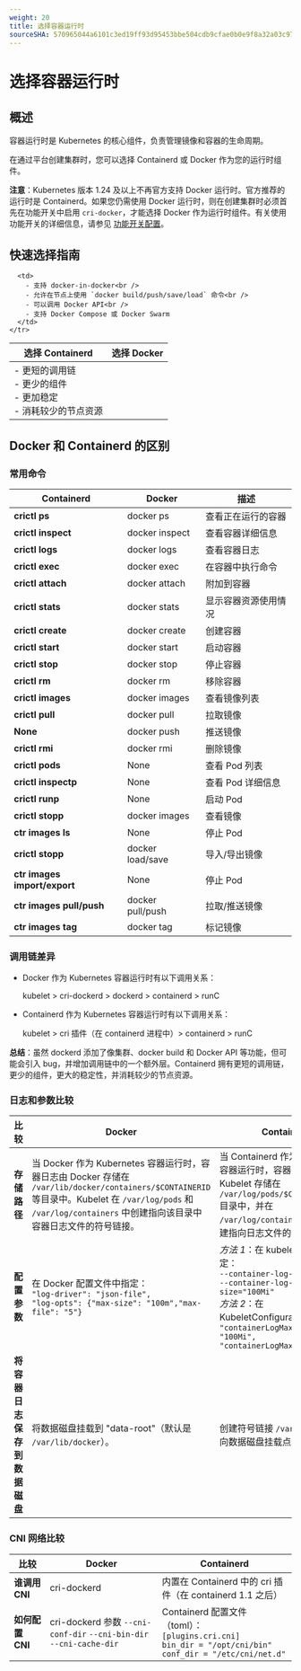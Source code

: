 ```yaml
---
weight: 20
title: 选择容器运行时
sourceSHA: 570965044a6101c3ed19ff93d95453bbe504cdb9cfae0b0e9f8a32a03c977ba7
---
```


# 选择容器运行时

## 概述

容器运行时是 Kubernetes 的核心组件，负责管理镜像和容器的生命周期。

在通过平台创建集群时，您可以选择 Containerd 或 Docker 作为您的运行时组件。

**注意**：Kubernetes 版本 1.24 及以上不再官方支持 Docker 运行时。官方推荐的运行时是 Containerd。如果您仍需使用 Docker 运行时，则在创建集群时必须首先在功能开关中启用 `cri-docker`，才能选择 Docker 作为运行时组件。有关使用功能开关的详细信息，请参见 [功能开关配置](/configure/feature_toggles.mdx#feature_toggles)。

## 快速选择指南

<table>
  <thead>
    <tr>
      <th style={{ whiteSpace: 'nowrap' }}>选择 Containerd</th>
      <th style={{ whiteSpace: 'nowrap' }}>选择 Docker</th>
    </tr>
  </thead>

  <tbody>
    <tr>
      <td>
        - 更短的调用链<br />
        - 更少的组件<br />
        - 更加稳定<br />
        - 消耗较少的节点资源<br />
      </td>

      <td>
        - 支持 docker-in-docker<br />
        - 允许在节点上使用 `docker build/push/save/load` 命令<br />
        - 可以调用 Docker API<br />
        - 支持 Docker Compose 或 Docker Swarm
      </td>
    </tr>
  </tbody>
</table>

## Docker 和 Containerd 的区别

### 常用命令

| Containerd                   | Docker           | 描述                               |
| ---------------------------- | ---------------- | ---------------------------------- |
| **crictl ps**                | docker ps        | 查看正在运行的容器                 |
| **crictl inspect**           | docker inspect   | 查看容器详细信息                   |
| **crictl logs**              | docker logs      | 查看容器日志                       |
| **crictl exec**              | docker exec      | 在容器中执行命令                   |
| **crictl attach**            | docker attach    | 附加到容器                         |
| **crictl stats**             | docker stats     | 显示容器资源使用情况               |
| **crictl create**            | docker create    | 创建容器                           |
| **crictl start**             | docker start     | 启动容器                           |
| **crictl stop**              | docker stop      | 停止容器                           |
| **crictl rm**                | docker rm        | 移除容器                           |
| **crictl images**            | docker images    | 查看镜像列表                       |
| **crictl pull**              | docker pull      | 拉取镜像                           |
| **None**                     | docker push      | 推送镜像                           |
| **crictl rmi**               | docker rmi       | 删除镜像                           |
| **crictl pods**              | None             | 查看 Pod 列表                     |
| **crictl inspectp**          | None             | 查看 Pod 详细信息                  |
| **crictl runp**              | None             | 启动 Pod                            |
| **crictl stopp**             | docker images    | 查看镜像                           |
| **ctr images ls**            | None             | 停止 Pod                           |
| **crictl stopp**             | docker load/save | 导入/导出镜像                     |
| **ctr images import/export** | None             | 停止 Pod                           |
| **ctr images pull/push**     | docker pull/push | 拉取/推送镜像                     |
| **ctr images tag**           | docker tag       | 标记镜像                           |

### 调用链差异

- Docker 作为 Kubernetes 容器运行时有以下调用关系：

  kubelet > cri-dockerd > dockerd > containerd > runC

- Containerd 作为 Kubernetes 容器运行时有以下调用关系：

  kubelet > cri 插件（在 containerd 进程中）> containerd > runC

**总结**：虽然 dockerd 添加了像集群、docker build 和 Docker API 等功能，但可能会引入 bug，并增加调用链中的一个额外层。Containerd 拥有更短的调用链，更少的组件，更大的稳定性，并消耗较少的节点资源。

### 日志和参数比较

| 比较                             | Docker                                                                                                                                                                                                                                                                                        | Containerd                                                                                                                                                                                                                                           |
| -------------------------------- | --------------------------------------------------------------------------------------------------------------------------------------------------------------------------------------------------------------------------------------------------------------------------------------------- | ---------------------------------------------------------------------------------------------------------------------------------------------------------------------------------------------------------------------------------------------------- |
| **存储路径**                     | 当 Docker 作为 Kubernetes 容器运行时，容器日志由 Docker 存储在 `/var/lib/docker/containers/$CONTAINERID` 等目录中。Kubelet 在 `/var/log/pods` 和 `/var/log/containers` 中创建指向该目录中容器日志文件的符号链接。 | 当 Containerd 作为 Kubernetes 容器运行时，容器日志由 Kubelet 存储在 `/var/log/pods/$CONTAINER_NAME` 目录中，并在 `/var/log/containers` 目录中创建指向日志文件的符号链接。                                                      |
| **配置参数**                     | 在 Docker 配置文件中指定：<br />`"log-driver": "json-file",`<br />`"log-opts": {"max-size": "100m","max-file": "5"}`                                                                                                                                                         | *方法 1*：在 kubelet 参数中指定：<br />`--container-log-max-files=5`<br />`--container-log-max-size="100Mi"`<br />*方法 2*：在 KubeletConfiguration 中指定：<br />`"containerLogMaxSize": "100Mi",`<br />`"containerLogMaxFiles": 5,` |
| **将容器日志保存到数据磁盘**    | 将数据磁盘挂载到 "data-root"（默认是 `/var/lib/docker`）。                                                                                                                                                                                                                            | 创建符号链接 `/var/log/pods` 指向数据磁盘挂载点下的目录。                                                                                                                                                      |

### CNI 网络比较

| 比较                        | Docker                                                                    | Containerd                                                                                                                        |
| --------------------------- | ------------------------------------------------------------------------- | --------------------------------------------------------------------------------------------------------------------------------- |
| **谁调用 CNI**             | cri-dockerd                                                               | 内置在 Containerd 中的 cri 插件（在 containerd 1.1 之后）                                                                           |
| **如何配置 CNI**           | cri-dockerd 参数 `--cni-conf-dir` `--cni-bin-dir` `--cni-cache-dir` | Containerd 配置文件（toml）：<br />`[plugins.cri.cni]`<br />`bin_dir = "/opt/cni/bin"`<br />`conf_dir = "/etc/cni/net.d"` |
